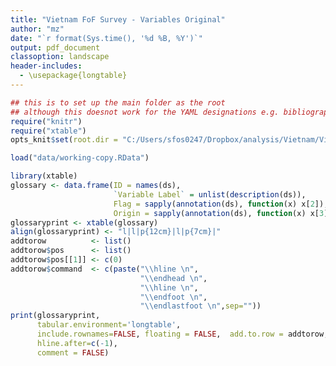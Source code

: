 ```yaml
---
title: "Vietnam FoF Survey - Variables Original"
author: "mz"
date: "`r format(Sys.time(), '%d %B, %Y')`"
output: pdf_document
classoption: landscape
header-includes:
  - \usepackage{longtable}
---
```


```r
## this is to set up the main folder as the root
## although this doesnot work for the YAML designations e.g. bibliography, css files etc..:(
require("knitr")
require("xtable")
opts_knit$set(root.dir = "C:/Users/sfos0247/Dropbox/analysis/Vietnam/VietnamSurvey")
```

```r
load("data/working-copy.RData")
```

<!-- Just list of original variables in dataset. -->
  
```r
library(xtable)
glossary <- data.frame(ID = names(ds), 
                       `Variable Label` = unlist(description(ds)),
                       Flag = sapply(annotation(ds), function(x) x[2]),
                       Origin = sapply(annotation(ds), function(x) x[3]))
glossaryprint <- xtable(glossary)
align(glossaryprint) <- "l|l|p{12cm}|l|p{7cm}|"
addtorow          <- list()
addtorow$pos      <- list()
addtorow$pos[[1]] <- c(0)
addtorow$command  <- c(paste("\\hline \n",
                             "\\endhead \n",
                             "\\hline \n",
                             "\\endfoot \n",
                             "\\endlastfoot \n",sep=""))
print(glossaryprint,  
      tabular.environment='longtable', 
      include.rownames=FALSE, floating = FALSE,  add.to.row = addtorow,
      hline.after=c(-1),
      comment = FALSE)
```


<!--
  rmarkdown::render("scripts/r00-survey-variable-list-originals-only.Rmd", output_format = "pdf_document", output_dir = "reports")
-->